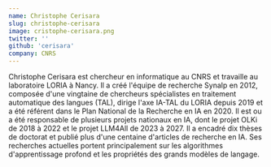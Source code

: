 ```yaml
---
name: Christophe Cerisara
slug: christophe-cerisara
image: cristophe-cerisara.png
twitter: ''
github: 'cerisara'
company: CNRS
---
```


Christophe Cerisara est chercheur en informatique au CNRS et travaille au laboratoire LORIA à Nancy.
Il a créé l'équipe de recherche Synalp en 2012, composée d'une vingtaine de chercheurs spécialistes en traitement automatique des langues (TAL), dirige l'axe IA-TAL du LORIA depuis 2019 et a été référent dans le Plan National de la Recherche en IA en 2020.
Il est ou a été responsable de plusieurs projets nationaux en IA, dont le projet OLKi de 2018 à 2022 et le projet LLM4All de 2023 à 2027.
Il a encadré dix thèses de doctorat et publié plus d'une centaine d'articles de recherche en IA.
Ses recherches actuelles portent principalement sur les algorithmes d'apprentissage profond et les propriétés des grands modèles de langage.
